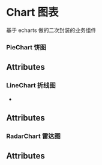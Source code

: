 

<Meta title="Chart 图表" />

# Chart 图表

基于 echarts 做的二次封装的业务组件

### PieChart 饼图

<Preview>
  <Story name="饼图">
    <PieChart
      data={[
        { name: '可视化烟感', count: 234 },
        { name: 'type2', count: 134 },
        { name: 'type3', count: 204 },
        { name: 'type4', count: 134 },
      ]}
      style={{ width: 400, height: 240 }}
    />
  </Story>
</Preview>

## Attributes

<Props of={PieChart} />

### LineChart 折线图

<Preview>
  <Story name="折线图">
    <LineChart
      xaxis={['11.1', '11.2', '11.3', '11.4', '11.5', '11.6', '11.7']}
      yaxis={[[200, 189, 120, 165, 145, 209, 192]]}
      style={{
        width: 400,
        height: 190,
      }}
    />
  </Story>
</Preview>

-

<Preview>
  <Story name="双线折线图">
    <LineChart
      xaxis={['11.1', '11.2', '11.3', '11.4', '11.5', '11.6', '11.7']}
      yaxis={[
        [200, 189, 120, 165, 145, 209, 192],
        [191, 289, 320, 165, 245, 109, 92],
      ]}
      tags={['第一类型', '第二类型']}
      style={{
        width: 400,
        height: 190,
      }}
    />
  </Story>
</Preview>

## Attributes

<Props of={LineChart} />

### RadarChart 雷达图

<Preview>
  <Story name="雷达图">
    <RadarChart
      data={[
        {
          name: '智能气感(53)',
          value: 20,
        },
        {
          name: '水压液位监测(30)',
          value: 30,
        },
        {
          name: '智能消火栓(15)',
          value: 22,
        },
        {
          name: '智慧用电(42)',
          value: 50,
        },
        {
          name: '智能烟感(142)',
          value: 12,
        },
      ]}
      style={{
        width: 400,
        height: 160,
      }}
    />
  </Story>
</Preview>

## Attributes

<Props of={RadarChart} />
